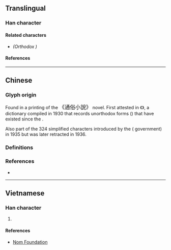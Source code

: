 {{also|廳}}
{{character info}}
==Translingual==

===Han character===
{{Han char|rn=27|rad=厂|as=07|sn=9|four=71221|canj=MRHL|ids=⿸厂听}}

====Related characters====
* {{l|mul|[[廳]]}} ''(Orthodox {{w|Traditional Chinese|traditional form}})''

====References====
{{Han ref|kx=0161.351|hdz=80007.160|uh=539B}}

----

==Chinese==

===Glyph origin===
Found in a {{w|Movable type#Metal movable type in China|moveable type}} printing of the <big>《通俗小說》</big> novel. First attested in 《{{w2|zh|宋元以來俗字譜}}》, a {{w|Variant Chinese character|variant forms}} dictionary compiled in 1930 that records unorthodox forms ({{l|zh|俗字}}) that have existed since the {{w|Song dynasty}}.

Also part of the 324 simplified characters introduced by the {{w|Republic of China}} ({{w|Kuomintang}} government) in 1935 but was later retracted in 1936. <!-- Refer https://commons.wikimedia.org/wiki/File:ROC24_SC3.jpg -->

===Definitions===
{{zh-see|廳|rocsv}}

===References===
* {{R:twedu|A01234-007}}

----

==Vietnamese==

===Han character===
{{vi-readings|rs=厂07|reading=[[sảnh]]}}

# {{rfdef|vi|sort=厂07}}

====References====
* [http://nomfoundation.org/common/nom_details.php?codepoint=539B Nom Foundation]